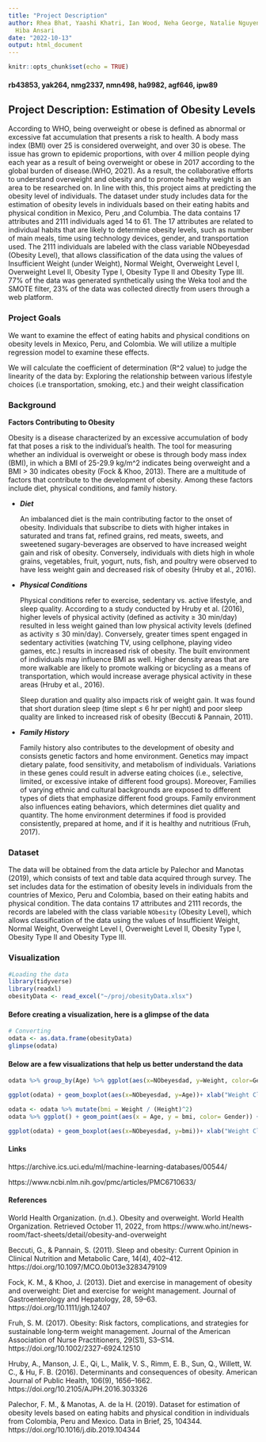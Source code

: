 ```yaml
---
title: "Project Description"
author: Rhea Bhat, Yaashi Khatri, Ian Wood, Neha George, Natalie Nguyen, Andrea Flores,
  Hiba Ansari
date: "2022-10-13"
output: html_document
---
```


```r
knitr::opts_chunk$set(echo = TRUE)
```
#### rb43853, yak264, nmg2337, nmn498, ha9982, agf646, ipw89

## Project Description: Estimation of Obesity Levels

According to WHO, being overweight or obese is defined as abnormal or excessive fat accumulation that presents a risk to health. A body mass index (BMI) over 25 is considered overweight, and over 30 is obese. The issue has grown to epidemic proportions, with over 4 million people dying each year as a result of being overweight or obese in 2017 according to the global burden of disease.(WHO, 2021). As a result, the collaborative efforts to understand overweight and obesity and to promote healthy weight is an area to be researched on. In line with this, this project aims at predicting the obesity level of individuals. The dataset under study includes data for the estimation of obesity levels in individuals based on their eating habits and physical condition in Mexico, Peru ,and Columbia. The data contains 17 attributes and 2111 individuals aged 14 to 61. The 17 attributes are related to individual habits that are likely to determine obesity levels, such as number of main meals, time using technology devices, gender, and transportation used. The 2111 individuals are labeled with the class variable NObeyesdad (Obesity Level), that allows classification of the data using the values of Insufficient Weight (under Weight), Normal Weight, Overweight Level I, Overweight Level II, Obesity Type I, Obesity Type II and Obesity Type III. 77% of the data was generated synthetically using the Weka tool and the SMOTE filter, 23% of the data was collected directly from users through a web platform.

### Project Goals
We want to examine the effect of eating habits and physical conditions on obesity levels in Mexico, Peru, and Colombia. We will utilize a multiple regression model to examine these effects. 

We will calculate the coefficient of determination (R^2 value) to judge the linearity of the data by: 
Exploring the relationship between various lifestyle choices (i.e transportation, smoking, etc.) and their weight classification

### Background

**Factors Contributing to Obesity**

Obesity is a disease characterized by an excessive accumulation of body fat that poses a risk to the individual's health. The tool for measuring whether an individual is overweight or obese is through body mass index (BMI), in which a BMI of 25-29.9 kg/m^2 indicates being overweight and a BMI $>$ 30 indicates obesity (Fock & Khoo, 2013). There are a multitude of factors that contribute to the development of obesity. Among these factors include diet, physical conditions, and family history. 

- __*Diet*__
   
    An imbalanced diet is the main contributing factor to the onset of obesity. Individuals that subscribe to diets with higher intakes in saturated and trans fat, refined grains, red meats, sweets, and sweetened sugary-beverages are observed to have increased weight gain and risk of obesity. Conversely, individuals with diets high in whole grains, vegetables, fruit, yogurt, nuts, fish, and poultry were observed to have less weight gain and decreased risk of obesity (Hruby et al., 2016).


- __*Physical Conditions*__
    
    Physical conditions refer to exercise, sedentary vs. active lifestyle, and sleep quality. According to a study conducted by Hruby et al. (2016), higher levels of physical activity (defined as activity $\ge$ 30 min/day) resulted in less weight gained than low physical activity levels (defined as activity $\le$ 30 min/day). Conversely, greater times spent engaged in sedentary activities (watching TV, using cellphone, playing video games, etc.) results in increased risk of obesity. The built environment of individuals may influence BMI as well. Higher density areas that are more walkable are likely to promote walking or bicycling as a means of transportation, which would increase average physical activity in these areas (Hruby et al., 2016).
    
    Sleep duration and quality also impacts risk of weight gain. It was found that short duration sleep (time slept $\le$ 6 hr per night) and poor sleep quality are linked to increased risk of obesity (Beccuti & Pannain, 2011).

    
- __*Family History*__
   
    Family history also contributes to the development of obesity and consists genetic factors and home environment. Genetics may impact dietary palate, food sensitivity, and metabolism of individuals. Variations in these genes could result in adverse eating choices (i.e., selective, limited, or excessive intake of different food groups). Moreover, Families of varying ethnic and cultural backgrounds are exposed to different types of diets that emphasize different food groups. Family environment also influences eating behaviors, which determines diet quality and quantity. The home environment determines if food is provided consistently, prepared at home, and if it is healthy and nutritious (Fruh, 2017).

### Dataset
The data will be obtained from the data article by Palechor and Manotas (2019), which consists of text and table data acquired through survey. The set includes data for the estimation of obesity levels in individuals from the countries of Mexico, Peru and Colombia, based on their eating habits and physical condition. The data contains 17 attributes and 2111 records, the records are labeled with the class variable `NObesity` (Obesity Level), which allows classification of the data using the values of Insufficient Weight, Normal Weight, Overweight Level I, Overweight Level II, Obesity Type I, Obesity Type II and Obesity Type III. 

### Visualization

```R
#Loading the data
library(tidyverse)
library(readxl)
obesityData <- read_excel("~/proj/obesityData.xlsx")
```

#### Before creating a visualization, here is a glimpse of the data

```R
# Converting
odata <- as.data.frame(obesityData)
glimpse(odata)
```

#### Below are a few visualizations that help us better understand the data

```R
odata %>% group_by(Age) %>% ggplot(aes(x=NObeyesdad, y=Weight, color=Gender)) + geom_bar(stat="identity") + xlab("Weight Classification") + ylab("Weight (in lbs) ")+ ggtitle("Bar Plot: Weight vs. Classification") + scale_x_discrete(guide = guide_axis(n.dodge=2))

ggplot(odata) + geom_boxplot(aes(x=NObeyesdad, y=Age))+ xlab("Weight Classification") + ylab("Age") + ggtitle("Boxplot: Age vs Weight Classification")+ scale_x_discrete(guide = guide_axis(n.dodge=2))

odata <- odata %>% mutate(bmi = Weight / (Height)^2) 
odata %>% ggplot() + geom_point(aes(x = Age, y = bmi, color= Gender)) + ylab("bmi in kg/m^2") + xlab("age (in years) ")+ ggtitle("Scatterplot: age vs. bmi")

ggplot(odata) + geom_boxplot(aes(x=NObeyesdad, y=bmi))+ xlab("Weight Classification") + ylab("bmi in kg/m^2") + ggtitle("Boxplot: bmi vs Weight Classification")+ scale_x_discrete(guide = guide_axis(n.dodge=2))

```

#### Links

https://archive.ics.uci.edu/ml/machine-learning-databases/00544/  

https://www.ncbi.nlm.nih.gov/pmc/articles/PMC6710633/


#### References

World Health Organization. (n.d.). Obesity and overweight. World Health Organization. Retrieved October 11, 2022, from https://www.who.int/news-room/fact-sheets/detail/obesity-and-overweight 

Beccuti, G., & Pannain, S. (2011). Sleep and obesity: Current Opinion in Clinical Nutrition and Metabolic Care, 14(4), 402–412. https://doi.org/10.1097/MCO.0b013e3283479109

Fock, K. M., & Khoo, J. (2013). Diet and exercise in management of obesity and overweight: Diet and exercise for weight management. Journal of Gastroenterology and Hepatology, 28, 59–63. https://doi.org/10.1111/jgh.12407

Fruh, S. M. (2017). Obesity: Risk factors, complications, and strategies for sustainable long‐term weight management. Journal of the American Association of Nurse Practitioners, 29(S1), S3–S14. https://doi.org/10.1002/2327-6924.12510

Hruby, A., Manson, J. E., Qi, L., Malik, V. S., Rimm, E. B., Sun, Q., Willett, W. C., & Hu, F. B. (2016). Determinants and consequences of obesity. American Journal of Public Health, 106(9), 1656–1662. https://doi.org/10.2105/AJPH.2016.303326

Palechor, F. M., & Manotas, A. de la H. (2019). Dataset for estimation of obesity levels based on eating habits and physical condition in individuals from Colombia, Peru and Mexico. Data in Brief, 25, 104344. https://doi.org/10.1016/j.dib.2019.104344
